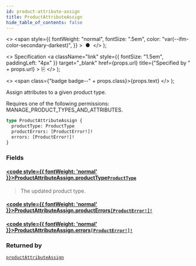```yaml
---
id: product-attribute-assign
title: ProductAttributeAssign
hide_table_of_contents: false
---
```


  <>
    <span
      style={{
        fontWeight: "normal",
        fontSize: ".5em",
        color: "var(--ifm-color-secondary-darkest)",
      }}
    >
      &nbsp;●&nbsp;
    </span>
  </>
);

  <>
    Specification
    <a
      className="link"
      style={{ fontSize: "1.5em", paddingLeft: "4px" }}
      target="\_blank"
      href={props.url}
      title={"Specified by " + props.url}
    >
      ⎘
    </a>
  </>
);

  <>
    <span class={"badge badge--" + props.class}>{props.text}</span>
  </>
);

Assign attributes to a given product type.

Requires one of the following permissions: MANAGE_PRODUCT_TYPES_AND_ATTRIBUTES.

```graphql
type ProductAttributeAssign {
  productType: ProductType
  productErrors: [ProductError!]!
  errors: [ProductError!]!
}
```

### Fields

#### [<code style={{ fontWeight: 'normal' }}>ProductAttributeAssign.<b>productType</b></code>](#)<Bullet />[`ProductType`](../../api-reference/objects/product-type) <Badge class="secondary" text="object"/>

> The updated product type.

#### [<code style={{ fontWeight: 'normal' }}>ProductAttributeAssign.<b>productErrors</b></code>](#)<Bullet />[`[ProductError!]!`](../../api-reference/objects/product-error) <Badge class="secondary" text="non-null"/> <Badge class="secondary" text="object"/>

>

#### [<code style={{ fontWeight: 'normal' }}>ProductAttributeAssign.<b>errors</b></code>](#)<Bullet />[`[ProductError!]!`](../../api-reference/objects/product-error) <Badge class="secondary" text="non-null"/> <Badge class="secondary" text="object"/>

>

### Returned by

[`productAttributeAssign`](../../api-reference/mutations/product-attribute-assign) <Badge class="secondary" text="mutation"/>
